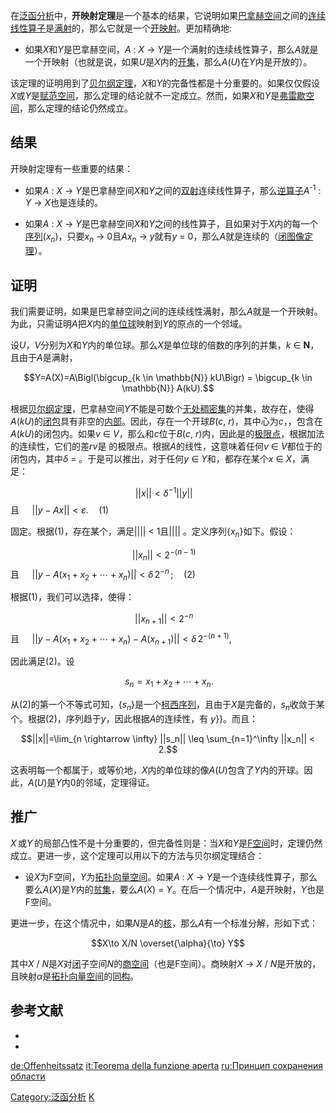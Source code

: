 在[[泛函分析|泛函分析]]中，'''开映射定理'''是一个基本的结果，它说明如果[[巴拿赫空间|巴拿赫空间]]之间的[[连续函数_(拓扑学)|连续]][[线性算子|线性算子]]是[[满射|满射]]的，那么它就是一个[[开映射|开映射]]。更加精确地{{harv|Rudin|1973|loc=定理2.11}}:

* 如果''X''和''Y''是巴拿赫空间，''A'' : ''X'' → ''Y''是一个满射的连续线性算子，那么''A''就是一个开映射（也就是说，如果''U''是''X''内的[[开集|开集]]，那么''A''(''U'')在''Y''内是开放的）。

该定理的证明用到了[[贝尔纲定理|贝尔纲定理]]，''X''和''Y''的完备性都是十分重要的。如果仅仅假设''X''或''Y''是[[赋范空间|赋范空间]]，那么定理的结论就不一定成立。然而，如果''X''和''Y''是[[弗雷歇空间|弗雷歇空间]]，那么定理的结论仍然成立。

==结果==
开映射定理有一些重要的结果：
* 如果''A'' : ''X'' → ''Y''是巴拿赫空间''X''和''Y''之间的[[双射|双射]]连续线性算子，那么[[反函数|逆算子]]''A''<sup>-1</sup> : ''Y'' → ''X''也是连续的。{{harv|Rudin|1973|loc=推论2.12}}

* 如果''A'' : ''X'' → ''Y''是巴拿赫空间''X''和''Y''之间的线性算子，且如果对于''X''内的每一个[[序列|序列]](''x''<sub>''n''</sub>)，只要''x''<sub>''n''</sub> → 0且''Ax''<sub>''n''</sub> → ''y''就有''y''  = 0，那么''A''就是连续的（[[闭图像定理|闭图像定理]]）。{{harv|Rudin|1973|loc=定理2.15}}

==证明==
我们需要证明，如果{{nowrap|''A'' : ''X'' → ''Y''}}是巴拿赫空间之间的连续线性满射，那么''A''就是一个开映射。为此，只需证明''A''把''X''内的[[单位球|单位球]]映射到''Y''的原点的一个邻域。

设''U''，''V''分别为''X''和''Y''内的单位球。那么''X''是单位球的倍数{{nowrap|''k'' ''U''}}的序列的并集，''k'' ∈ '''N'''，且由于''A''是满射， 

:<math>Y=A(X)=A\Bigl(\bigcup_{k \in \mathbb{N}} kU\Bigr) = \bigcup_{k \in \mathbb{N}} A(kU).</math>

根据[[贝尔纲定理|贝尔纲定理]]，巴拿赫空间''Y''不能是可数个[[无处稠密集|无处稠密集]]的并集，故存在{{nowrap|''k'' > 0}}，使得''A''(''kU'')的[[闭包|闭包]]具有非空的[[内部|内部]]。因此，存在一个开球''B''(''c'', ''r'')，其中心为''c''，{{nowrap|半径''r'' > 0}}，包含在''A''(''kU'')的闭包内。如果''v'' ∈ ''V''，那么{{nowrap|''c'' + ''r'' ''v''}}和''c''位于''B''(''c'', ''r'')内，因此是{{nowrap|''A''(''k'' ''U'')}}的[[极限点|极限点]]，根据加法的连续性，它们的差''rv''是{{nowrap|''A''(''k'' ''U'') − ''A''(''k'' ''U'') ⊂}} {{nowrap|''A''(2''k'' ''U'')}}的极限点。根据''A''的线性，这意味着任何''v'' ∈ ''V''都位于{{nowrap|''A''(''δ'' <sup>−1</sup> ''U'')}}的闭包内，其中''δ'' = {{nowrap|''r'' / (2''k'')}}。于是可以推出，对于任何''y'' ∈ ''Y''和{{nowrap|任何''ε'' > 0}}，都存在某个''x'' ∈ ''X''，满足：

:<math>\ ||x||< \delta^{-1} ||y|| \quad </math> 且 <math> \quad ||y - Ax||< \varepsilon. \quad (1) </math>

固定{{nowrap|''y'' ∈ ''δ'' ''V''}}。根据(1)，存在某个{{nowrap|''x'' <sub>1</sub>}}，满足||{{nowrap|''x'' <sub>1</sub>}}|| < 1且||{{nowrap|''y'' − ''A'' ''x'' <sub>1</sub>}}|| {{nowrap|< ''δ'' / 2}}。定义序列{''x''<sub>''n''</sub>}如下。假设：

:<math>\ ||x_{n}||< 2^{-(n-1)} \quad </math> 且 <math> \quad ||y-A(x_1+x_2+ \cdots +x_n)|| < \delta \, 2^{-n} \, ; \quad (2) </math>

根据(1)，我们可以选择{{nowrap|''x'' <sub>''n'' +1</sub>}}，使得：

:<math>\ ||x_{n+1}||< 2^{-n} \quad </math> 且 <math> \quad ||y-A(x_1+x_2+ \cdots +x_n) - A(x_{n+1})|| <  \delta \, 2^{-(n+1)}, </math>

因此{{nowrap|''x'' <sub>''n'' +1</sub>}}满足(2)。设

:<math>\ s_n=x_1+x_2+ \cdots + x_n.</math>

从(2)的第一个不等式可知，{''s''<sub>''n''</sub>}是一个[[柯西序列|柯西序列]]，且由于''X''是完备的，''s''<sub>''n''</sub>收敛于某个{{nowrap|''x'' ∈ ''X''}}。根据(2)，序列{{nowrap|''A'' ''s''<sub>''n''</sub>}}趋于''y''，因此根据''A''的连续性，有{{nowrap|''A'' ''x'' {{=}} ''y''}}。而且：

:<math>||x||=\lim_{n \rightarrow \infty} ||s_n|| \leq \sum_{n=1}^\infty ||x_n|| < 2.</math> 

这表明每一个{{nowrap|''y'' ∈ ''δ'' ''V''}}都属于{{nowrap|''A''(2 ''U'')}}，或等价地，''X''内的单位球的像''A''(''U'')包含了''Y''内的开球{{nowrap|(''δ'' / 2) ''V''}}。因此，''A''(''U'')是''Y''内0的邻域，定理得证。

==推广==
''X'' 或''Y'' 的局部凸性不是十分重要的，但完备性则是：当''X''和''Y''是[[F空间|F空间]]时，定理仍然成立。更进一步，这个定理可以用以下的方法与贝尔纲定理结合{{harv|Rudin|loc=定理2.11}}：

* 设''X''为F空间，''Y''为[[拓扑向量空间|拓扑向量空间]]。如果''A'' : ''X'' → ''Y''是一个连续线性算子，那么要么''A''(''X'')是''Y''内的[[贫集|贫集]]，要么''A''(''X'') = ''Y''。在后一个情况中，''A''是开映射，''Y''也是F空间。

更进一步，在这个情况中，如果''N''是''A''的[[核_(代数)|核]]，那么''A''有一个标准分解，形如下式：

:<math>X\to X/N \overset{\alpha}{\to} Y</math>

其中''X'' / ''N''是''X''对[[闭集|闭]]子空间''N''的[[商空间_(线性代数)|商空间]]（也是F空间）。商映射''X'' → ''X'' / ''N''是开放的，且映射''α''是[[拓扑向量空间|拓扑向量空间]]的[[同构|同构]]{{harv|Dieudonné|loc=12.16.8}}。

==参考文献==
* {{citation|first=Walter|last=Rudin|authorlink=Walter Rudin|title=Functional Analysis|publisher=McGraw-Hill|year=1973|isbn=0-07-054236-8}}
* {{citation|first=Jean|last=Dieudonné|title=Treatise on Analysis, Volume II|publisher=Academic Press|year=1970}}
{{planetmath|urlid=proofofopenmappingtheorem|title=Proof of open mapping theorem}}
{{泛函分析}}
{{泛函分析定理}}

[[Category:泛函分析|Category:泛函分析]]
[[Category:数学定理|K]]

[[de:Offenheitssatz|de:Offenheitssatz]]
[[it:Teorema_della_funzione_aperta|it:Teorema della funzione aperta]]
[[ru:Принцип_сохранения_области|ru:Принцип сохранения области]]